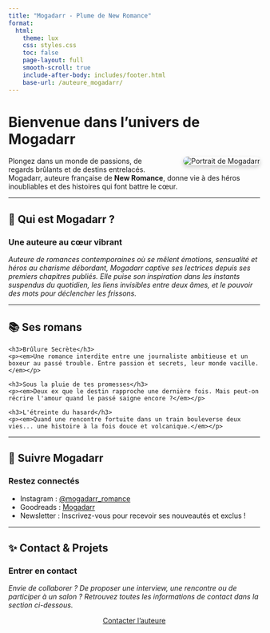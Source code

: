 ```yaml
---
title: "Mogadarr - Plume de New Romance"
format:
  html:
    theme: lux
    css: styles.css
    toc: false
    page-layout: full
    smooth-scroll: true
    include-after-body: includes/footer.html
    base-url: /auteure_mogadarr/
---
```


# Bienvenue dans l'univers de **Mogadarr**

<div class="intro">
  <img src="Mogadarr.png" alt="Portrait de Mogadarr" style="max-width: 250px; border-radius: 12px; float: right; margin: 0 0 1rem 2rem; box-shadow: 0 4px 8px rgba(0,0,0,0.2);">
  <p>Plongez dans un monde de passions, de regards brûlants et de destins entrelacés. Mogadarr, auteure française de <strong>New Romance</strong>, donne vie à des héros inoubliables et des histoires qui font battre le cœur.</p>
</div>

---

## 🌟 Qui est Mogadarr ?

<section class="rubrique">
  <h3 class="rubrique-title">Une auteure au cœur vibrant</h3>
  <p><em>Auteure de romances contemporaines où se mêlent émotions, sensualité et héros au charisme débordant, Mogadarr captive ses lectrices depuis ses premiers chapitres publiés. Elle puise son inspiration dans les instants suspendus du quotidien, les liens invisibles entre deux âmes, et le pouvoir des mots pour déclencher les frissons.</em></p>
</section>

---

## 📚 Ses romans

<section class="books">
  <div class="book">
    <h3>Brûlure Secrète</h3>
    <p><em>Une romance interdite entre une journaliste ambitieuse et un boxeur au passé trouble. Entre passion et secrets, leur monde vacille.</em></p>
  </div>

  <div class="book">
    <h3>Sous la pluie de tes promesses</h3>
    <p><em>Deux ex que le destin rapproche une dernière fois. Mais peut-on récrire l'amour quand le passé saigne encore ?</em></p>
  </div>

  <div class="book">
    <h3>L'étreinte du hasard</h3>
    <p><em>Quand une rencontre fortuite dans un train bouleverse deux vies... une histoire à la fois douce et volcanique.</em></p>
  </div>
</section>

---

## 📱 Suivre Mogadarr

<section class="rubrique">
  <h3 class="rubrique-title">Restez connectés</h3>
  <ul>
    <li>Instagram : <a href="https://instagram.com/mogadarr_romance" target="_blank">@mogadarr_romance</a></li>
    <li>Goodreads : <a href="https://goodreads.com" target="_blank">Mogadarr</a></li>
    <li>Newsletter : Inscrivez-vous pour recevoir ses nouveautés et exclus !</li>
  </ul>
</section>

---

## ✨ Contact & Projets

<section class="rubrique">
  <h3 class="rubrique-title">Entrer en contact</h3>
  <p><em>Envie de collaborer ? De proposer une interview, une rencontre ou de participer à un salon ? Retrouvez toutes les informations de contact dans la section ci-dessous.</em></p>
</section>

<div style="text-align: center;">
  <a href="mailto:mogadarr.contact@example.com" class="button">Contacter l’auteure</a>
</div>
